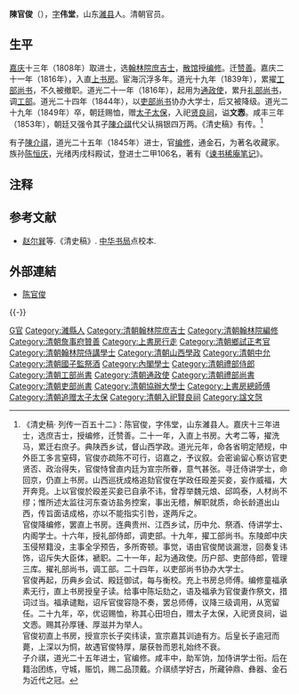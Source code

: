'''陳官俊'''（{{bd|18世纪|？|1849年|catIdx=C陳}}），[[表字|字]]'''伟堂'''，山东[[濰县|濰县]]人。清朝官员。

==生平==
[[嘉庆|嘉庆]]十三年（1808年）取进士，选[[翰林院|翰林院]][[庶吉士|庶吉士]]，[[散馆|散馆]]授[[编修|编修]]。迁[[赞善|赞善]]。嘉庆二十一年（1816年），入直[[上书房|上书房]]。宦海沉浮多年。道光十九年（1839年），累擢[[工部尚书|工部尚书]]，不久被撤职。道光二十一年（1816年），起用为[[通政使|通政使]]，累升[[礼部尚书|礼部尚书]]，调[[工部|工部]]。道光二十四年（1844年），以[[吏部尚书|吏部尚书]]协办大学士，后又被降级。道光二十九年（1849年）卒，朝廷赐恤，赠[[太子太保|太子太保]]，入祀[[贤良祠|贤良祠]]，谥'''文悫'''。咸丰三年（1853年），朝廷又强令其子[[陳介祺|陳介祺]]代父认捐银四万两。《清史稿》有传。<ref>《清史稿· 列传一百五十二》：陈官俊，字伟堂，山东濰县人。嘉庆十三年进士，选庶吉士，授编修，迁赞善。二十一年，入直上书房。大考二等，擢洗马，累迁右庶子。典陕西乡试，督山西学政。道光元年，命各省明定陋规，中外臣工多言窒碍，官俊亦疏陈不可行，诏嘉之，予议叙。会密谕留心察访官吏贤否、政治得失，官俊恃曾直内廷为宣宗所眷，意气甚张。寻迁侍讲学士，命回京，仍直上书房。山西巡抚成格追劾官俊在学政任殴差买妾，妄作威福，大开奔竞。上以官俊於殴差买妾已自承不讳，曾荐举魏元烺、邱鸣泰，人材尚不缪；惟所述太监往河东查访盐务控案，事出无稽，解职就质，命长龄道出山西，传旨面诘成格，亦以不能指实引咎，遂两斥之。<br>官俊降编修，罢直上书房。连典贵州、江西乡试，历中允、祭酒、侍讲学士、内阁学士。十六年，授礼部侍郎，调吏部。十九年，擢工部尚书。东陵郎中庆玉侵帑籍没，主事全孚预告，多所寄顿。事觉，语由官俊閒谈漏泄，回奏复讳饰，诏斥失大臣体，褫职。二十一年，起为通政使。历户部、吏部侍郎，管理三库。擢礼部尚书，调工部。二十四年，以吏部尚书协办大学士。<br>官俊再起，历典乡会试、殿廷御试，每与衡校。充上书房总师傅。编修童福承素无行，直上书房授皇子读。给事中陈坛劾之，语及福承为官俊妻作祭文，措词过当。福承谴黜，诏斥官俊容隐不奏，罢总师傅，议降三级调用，从宽留任。二十九年，卒，优诏赐恤，称其心田坦白，赠太子太保，入祀贤良祠，谥文悫。赐其孙厚锺、厚滋并为举人。<br>官俊初直上书房，授宣宗长子奕纬读，宣宗嘉其训迪有方。后皇长子逾冠而薨，上深以为恫，故遇官俊特厚，屡获咎而恩礼始终不衰。<br>子介祺，道光二十五年进士，官编修。咸丰中，助军饷，加侍讲学士衔。后在籍治团练，守城，赈饥，赐二品顶戴。介祺绩学好古，所藏钟鼎、彝器、金石为近代之冠。</ref>

有子[[陳介祺|陳介祺]]，道光二十五年（1845年）进士，官[[编修|编修]]，通金石，为著名收藏家。族孙[[陈恒庆|陈恒庆]]，光绪丙戌科殿试，登进士二甲106名，著有《[[谏书稀庵笔记|谏书稀庵笔记]]》。

==注释==
{{reflist}}

==参考文献==
*[[赵尔巽|赵尔巽]]等.《清史稿》. [[中华书局|中华书局]]点校本.

==外部連結==
*[http://npmhost.npm.gov.tw/ttscgi2/ttsquery?0:0:npmauac:TM%3D%B3%AF%A9x%ABT 陈官俊]
{{-}}
{{start box}}
{{s-off}}
{{succession box|[[卓秉恬|卓秉恬]]|[[贾楨|贾楨]]|[[清朝吏部尚书列表#吏部汉尚书|吏部漢尚書]]|<small>道光二十四年十二月戊申－道光二十九年七月戊戌<br>（1845年1月23日－1849年8月20日）</small>}}
{{end box}}

{{嘉慶十三年戊辰科殿試金榜}}
{{清朝入祀賢良祠}}

{{Authority control}}

{{DEFAULTSORT:Chen陳}}
[[Category:陳姓|G官]]
[[Category:濰縣人|Category:濰縣人]]
[[Category:清朝翰林院庶吉士|Category:清朝翰林院庶吉士]]
[[Category:清朝翰林院編修|Category:清朝翰林院編修]]
[[Category:清朝詹事府贊善|Category:清朝詹事府贊善]]
[[Category:上書房行走|Category:上書房行走]]
[[Category:清朝鄉試正考官|Category:清朝鄉試正考官]]
[[Category:清朝翰林院侍講學士|Category:清朝翰林院侍講學士]]
[[Category:清朝山西學政|Category:清朝山西學政]]
[[Category:清朝中允|Category:清朝中允]]
[[Category:清朝國子監祭酒|Category:清朝國子監祭酒]]
[[Category:內閣學士|Category:內閣學士]]
[[Category:清朝禮部侍郎|Category:清朝禮部侍郎]]
[[Category:清朝工部尚書|Category:清朝工部尚書]]
[[Category:清朝通政使|Category:清朝通政使]]
[[Category:清朝禮部尚書|Category:清朝禮部尚書]]
[[Category:清朝吏部尚書|Category:清朝吏部尚書]]
[[Category:清朝協辦大學士|Category:清朝協辦大學士]]
[[Category:上書房總師傅|Category:上書房總師傅]]
[[Category:清朝追赠太子太保|Category:清朝追赠太子太保]]
[[Category:清朝入祀賢良祠|Category:清朝入祀賢良祠]]
[[Category:諡文愨|Category:諡文愨]]